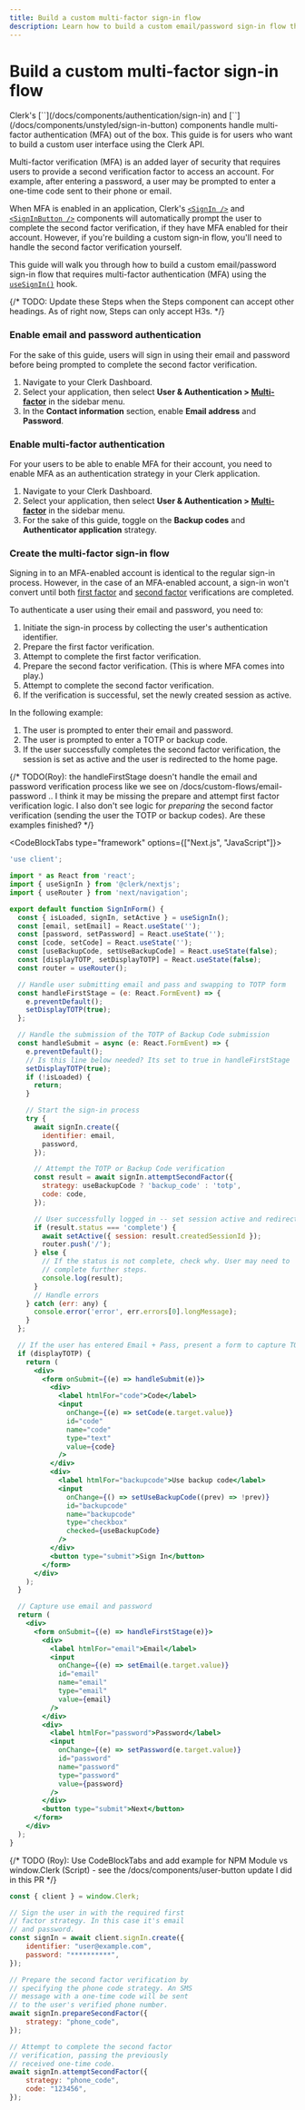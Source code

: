 ```yaml
---
title: Build a custom multi-factor sign-in flow
description: Learn how to build a custom email/password sign-in flow that requires multi-factor authentication (MFA).
---
```


# Build a custom multi-factor sign-in flow

<Callout type="danger">
  Clerk's [`<SignIn />`](/docs/components/authentication/sign-in) and [`<SignInButton />`](/docs/components/unstyled/sign-in-button) components handle multi-factor authentication (MFA) out of the box. This guide is for users who want to build a custom user interface using the Clerk API. 
</Callout>

Multi-factor verification (MFA) is an added layer of security that requires users to provide a second verification factor to access an account. For example, after entering a password, a user may be prompted to enter a one-time code sent to their phone or email.

When MFA is enabled in an application, Clerk's [`<SignIn />`](/docs/components/authentication/sign-in) and [`<SignInButton />`](/docs/components/unstyled/sign-in-button) components will automatically prompt the user to complete the second factor verification, if they have MFA enabled for their account. However, if you're building a custom sign-in flow, you'll need to handle the second factor verification yourself.

This guide will walk you through how to build a custom email/password sign-in flow that requires multi-factor authentication (MFA) using the [`useSignIn()`](/docs/references/react/use-sign-in) hook.

{/* TODO: Update these Steps when the Steps component can accept other headings. As of right now, Steps can only accept H3s. */}

<Steps>

### Enable email and password authentication

For the sake of this guide, users will sign in using their email and password before being prompted to complete the second factor verification.

1. Navigate to your Clerk Dashboard.
2. Select your application, then select **User & Authentication > [Multi-factor](https://dashboard.clerk.com/last-active?path=user-authentication/multi-factor)** in the sidebar menu.
3. In the **Contact information** section, enable **Email address** and **Password**.

### Enable multi-factor authentication

For your users to be able to enable MFA for their account, you need to enable MFA as an authentication strategy in your Clerk application.

1. Navigate to your Clerk Dashboard.
2. Select your application, then select **User & Authentication > [Multi-factor](https://dashboard.clerk.com/last-active?path=user-authentication/multi-factor)** in the sidebar menu.
3. For the sake of this guide, toggle on the **Backup codes** and **Authenticator application** strategy.

### Create the multi-factor sign-in flow

Signing in to an MFA-enabled account is identical to the regular sign-in process. However, in the case of an MFA-enabled account, a sign-in won't convert until both [first factor](/docs/custom-flows/overview#first-factor-verification) and [second factor](/docs/custom-flows/overview#second-factor-verification-optional) verifications are completed.

To authenticate a user using their email and password, you need to:

1. Initiate the sign-in process by collecting the user's authentication identifier.
2. Prepare the first factor verification.
3. Attempt to complete the first factor verification.
4. Prepare the second factor verification. (This is where MFA comes into play.)
5. Attempt to complete the second factor verification.
6. If the verification is successful, set the newly created session as active.

In the following example:
1. The user is prompted to enter their email and password. 
2. The user is prompted to enter a TOTP or backup code. 
3. If the user successfully completes the second factor verification, the session is set as active and the user is redirected to the home page.

{/* TODO(Roy): the handleFirstStage doesn't handle the email and password verification process like we see on /docs/custom-flows/email-password .. I think it may be missing the prepare and attempt first factor verification logic. I also don't see logic for *preparing* the second factor verification (sending the user the TOTP or backup codes). Are these examples finished? */}

<CodeBlockTabs type="framework" options={["Next.js", "JavaScript"]}>
```jsx
'use client';

import * as React from 'react';
import { useSignIn } from '@clerk/nextjs';
import { useRouter } from 'next/navigation';

export default function SignInForm() {
  const { isLoaded, signIn, setActive } = useSignIn();
  const [email, setEmail] = React.useState('');
  const [password, setPassword] = React.useState('');
  const [code, setCode] = React.useState('');
  const [useBackupCode, setUseBackupCode] = React.useState(false);
  const [displayTOTP, setDisplayTOTP] = React.useState(false);
  const router = useRouter();

  // Handle user submitting email and pass and swapping to TOTP form
  const handleFirstStage = (e: React.FormEvent) => {
    e.preventDefault();
    setDisplayTOTP(true);
  };

  // Handle the submission of the TOTP of Backup Code submission
  const handleSubmit = async (e: React.FormEvent) => {
    e.preventDefault();
    // Is this line below needed? Its set to true in handleFirstStage
    setDisplayTOTP(true);
    if (!isLoaded) {
      return;
    }

    // Start the sign-in process
    try {
      await signIn.create({
        identifier: email,
        password,
      });

      // Attempt the TOTP or Backup Code verification
      const result = await signIn.attemptSecondFactor({
        strategy: useBackupCode ? 'backup_code' : 'totp',
        code: code,
      });

      // User successfully logged in -- set session active and redirect
      if (result.status === 'complete') {
        await setActive({ session: result.createdSessionId });
        router.push('/');
      } else {
        // If the status is not complete, check why. User may need to
        // complete further steps.
        console.log(result);
      }
      // Handle errors
    } catch (err: any) {
      console.error('error', err.errors[0].longMessage);
    }
  };

  // If the user has entered Email + Pass, present a form to capture TOTP or Backup code
  if (displayTOTP) {
    return (
      <div>
        <form onSubmit={(e) => handleSubmit(e)}>
          <div>
            <label htmlFor="code">Code</label>
            <input
              onChange={(e) => setCode(e.target.value)}
              id="code"
              name="code"
              type="text"
              value={code}
            />
          </div>
          <div>
            <label htmlFor="backupcode">Use backup code</label>
            <input
              onChange={() => setUseBackupCode((prev) => !prev)}
              id="backupcode"
              name="backupcode"
              type="checkbox"
              checked={useBackupCode}
            />
          </div>
          <button type="submit">Sign In</button>
        </form>
      </div>
    );
  }

  // Capture use email and password
  return (
    <div>
      <form onSubmit={(e) => handleFirstStage(e)}>
        <div>
          <label htmlFor="email">Email</label>
          <input
            onChange={(e) => setEmail(e.target.value)}
            id="email"
            name="email"
            type="email"
            value={email}
          />
        </div>
        <div>
          <label htmlFor="password">Password</label>
          <input
            onChange={(e) => setPassword(e.target.value)}
            id="password"
            name="password"
            type="password"
            value={password}
          />
        </div>
        <button type="submit">Next</button>
      </form>
    </div>
  );
}
```
{/* TODO (Roy): Use CodeBlockTabs and add example for NPM Module vs window.Clerk (Script) - see the /docs/components/user-button update I did in this PR */}
```js
const { client } = window.Clerk;

// Sign the user in with the required first 
// factor strategy. In this case it's email 
// and password.
const signIn = await client.signIn.create({
    identifier: "user@example.com",
    password: "**********",
});

// Prepare the second factor verification by 
// specifying the phone code strategy. An SMS 
// message with a one-time code will be sent 
// to the user's verified phone number.
await signIn.prepareSecondFactor({
    strategy: "phone_code",
});

// Attempt to complete the second factor 
// verification, passing the previously 
// received one-time code.
await signIn.attemptSecondFactor({
    strategy: "phone_code",
    code: "123456",
});
```
</CodeBlockTabs>

</Steps>